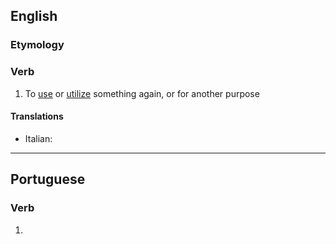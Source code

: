 ==English==

===Etymology===
{{prefix|en|re|utilize}}

===Verb===
{{en-verb}}

# To [[use]] or [[utilize]] something again, or for another purpose

====Translations====
{{trans-top|reutilize}}
* Italian: {{t|it|riutilizzare}}
{{trans-mid}}
{{trans-bottom}}

----

==Portuguese==

===Verb===
{{head|pt|verb form}}

# {{pt-verb-form-of|reutilizar}}